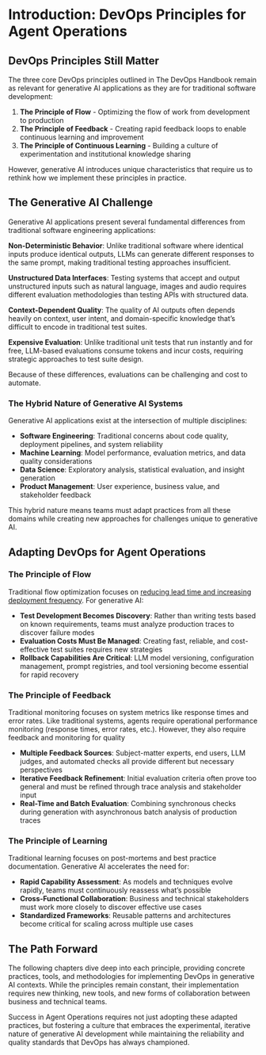 # Introduction: DevOps Principles for Agent Operations

## DevOps Principles Still Matter

The three core DevOps principles outlined in The DevOps Handbook remain as relevant for generative AI applications as they are for traditional software development:

1. **The Principle of Flow** - Optimizing the flow of work from development to production
2. **The Principle of Feedback** - Creating rapid feedback loops to enable continuous learning and improvement
3. **The Principle of Continuous Learning** - Building a culture of experimentation and institutional knowledge sharing

However, generative AI introduces unique characteristics that require us to rethink how we implement these principles in practice.

## The Generative AI Challenge

Generative AI applications present several fundamental differences from traditional software engineering applications:

**Non-Deterministic Behavior**: Unlike traditional software where identical inputs produce identical outputs, LLMs can generate different responses to the same prompt, making traditional testing approaches insufficient.

**Unstructured Data Interfaces**: Testing systems that accept and output unstructured inputs such as natural language, images and audio requires different evaluation methodologies than testing APIs with structured data.

**Context-Dependent Quality**: The quality of AI outputs often depends heavily on context, user intent, and domain-specific knowledge that's difficult to encode in traditional test suites.

**Expensive Evaluation**: Unlike traditional unit tests that run instantly and for free, LLM-based evaluations consume tokens and incur costs, requiring strategic approaches to test suite design.

Because of these differences, evaluations can be challenging and cost to automate.

### The Hybrid Nature of Generative AI Systems

Generative AI applications exist at the intersection of multiple disciplines:

- **Software Engineering**: Traditional concerns about code quality, deployment pipelines, and system reliability
- **Machine Learning**: Model performance, evaluation metrics, and data quality considerations  
- **Data Science**: Exploratory analysis, statistical evaluation, and insight generation
- **Product Management**: User experience, business value, and stakeholder feedback

This hybrid nature means teams must adapt practices from all these domains while creating new approaches for challenges unique to generative AI.

## Adapting DevOps for Agent Operations

### The Principle of Flow

Traditional flow optimization focuses on [reducing lead time and increasing deployment frequency](The DevOps Handbook: How to Create World-Class Agility, Reliability, & Security in Technology Organizations eBook : Kim bestselling author of The, Gene, Humble, Jez, Debois, Patrick, Willis, John, Forsgren, Nicole: Amazon.co.uk: Books. (n.d.). https://www.amazon.co.uk/DevOps-Handbook-World-Class-Reliability-Organizations-ebook/dp/B0F7J1WWQD?ref_=ast_author_mpb). For generative AI:

- **Test Development Becomes Discovery**: Rather than writing tests based on known requirements, teams must analyze production traces to discover failure modes
- **Evaluation Costs Must Be Managed**: Creating fast, reliable, and cost-effective test suites requires new strategies
- **Rollback Capabilities Are Critical**: LLM model versioning, configuration management, prompt registries, and tool versioning become essential for rapid recovery

### The Principle of Feedback 

Traditional monitoring focuses on system metrics like response times and error rates. Like traditional systems, agents require operational performance monitoring (response times, error rates, etc.). However, they also require feedback and monitoring for quality

- **Multiple Feedback Sources**: Subject-matter experts, end users, LLM judges, and automated checks all provide different but necessary perspectives
- **Iterative Feedback Refinement**: Initial evaluation criteria often prove too general and must be refined through trace analysis and stakeholder input
- **Real-Time and Batch Evaluation**: Combining synchronous checks during generation with asynchronous batch analysis of production traces

### The Principle of Learning

Traditional learning focuses on post-mortems and best practice documentation. Generative AI accelerates the need for:

- **Rapid Capability Assessment**: As models and techniques evolve rapidly, teams must continuously reassess what's possible
- **Cross-Functional Collaboration**: Business and technical stakeholders must work more closely to discover effective use cases
- **Standardized Frameworks**: Reusable patterns and architectures become critical for scaling across multiple use cases

## The Path Forward

The following chapters dive deep into each principle, providing concrete practices, tools, and methodologies for implementing DevOps in generative AI contexts. While the principles remain constant, their implementation requires new thinking, new tools, and new forms of collaboration between business and technical teams.

Success in Agent Operations requires not just adopting these adapted practices, but fostering a culture that embraces the experimental, iterative nature of generative AI development while maintaining the reliability and quality standards that DevOps has always championed.